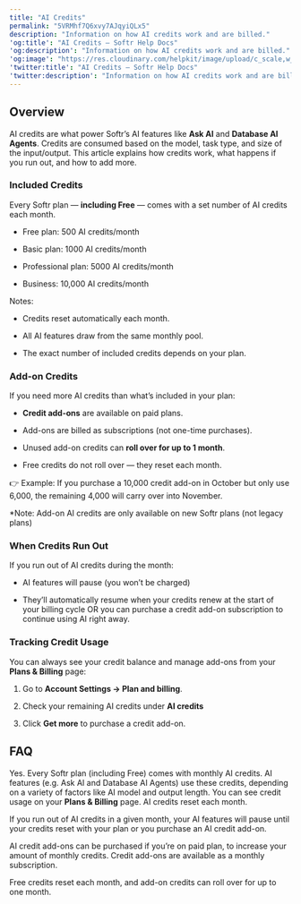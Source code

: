 ```yaml
---
title: "AI Credits"
permalink: "5VRMhf7Q6xvy7AJqyiQLx5"
description: "Information on how AI credits work and are billed."
'og:title': "AI Credits – Softr Help Docs"
'og:description': "Information on how AI credits work and are billed."
'og:image': "https://res.cloudinary.com/helpkit/image/upload/c_scale,w_700,q_auto/v1674219840/softrdocs_meta_OG_Image_Url_258f31c013.png"
'twitter:title': "AI Credits – Softr Help Docs"
'twitter:description': "Information on how AI credits work and are billed."
---
```

## Overview

AI credits are what power Softr’s AI features like **Ask AI** and **Database AI Agents**. Credits are consumed based on the model, task type, and size of the input/output. This article explains how credits work, what happens if you run out, and how to add more.

### Included Credits

Every Softr plan — **including Free** — comes with a set number of AI credits each month.

* Free plan: 500 AI credits/month

* Basic plan: 1000 AI credits/month

* Professional plan: 5000 AI credits/month

* Business: 10,000 AI credits/month

Notes:

* Credits reset automatically each month.

* All AI features draw from the same monthly pool.

* The exact number of included credits depends on your plan.

### Add-on Credits

If you need more AI credits than what’s included in your plan:

* **Credit add-ons** are available on paid plans.

* Add-ons are billed as subscriptions (not one-time purchases).

* Unused add-on credits can **roll over for up to 1 month**.

* Free credits do not roll over — they reset each month.

👉 Example: If you purchase a 10,000 credit add-on in October but only use 6,000, the remaining 4,000 will carry over into November.

\*Note: Add-on AI credits are only available on new Softr plans (not legacy plans)

### When Credits Run Out

If you run out of AI credits during the month:

* AI features will pause (you won’t be charged)

* They’ll automatically resume when your credits renew at the start of your billing cycle OR you can purchase a credit add-on subscription to continue using AI right away.

### Tracking Credit Usage

You can always see your credit balance and manage add-ons from your **Plans & Billing** page:

1. Go to **Account Settings → Plan and billing**.

2. Check your remaining AI credits under **AI credits**

3. Click **Get more** to purchase a credit add-on.

## FAQ

<AccordionGroup>
<Accordion title="Can I use AI features on the free plan?">

Yes. Every Softr plan (including Free) comes with monthly AI credits. AI features (e.g. Ask AI and Database AI Agents) use these credits, depending on a variety of factors like AI model and output length. You can see credit usage on your **Plans & Billing** page. AI credits reset each month.

</Accordion>
<Accordion title="What happens if I run out of AI credits?">

If you run out of AI credits in a given month, your AI features will pause until your credits reset with your plan or you purchase an AI credit add-on.

</Accordion>
<Accordion title="How do AI credit add-ons and rollovers work?">

AI credit add-ons can be purchased if you’re on paid plan, to increase your amount of monthly credits. Credit add-ons are available as a monthly subscription.

Free credits reset each month, and add-on credits can roll over for up to one month.
</Accordion>
</AccordionGroup>